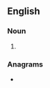 ==English==

===Noun===
{{head|en|noun plural form}}

# {{plural of|riband|lang=en}}

===Anagrams===
* {{anagrams|en|Bardins|Brandis}}